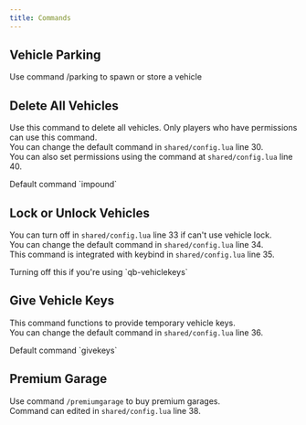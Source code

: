 ```yaml
---
title: Commands
---
```


## Vehicle Parking

Use command /parking to spawn or store a vehicle

## Delete All Vehicles

Use this command to delete all vehicles. Only players who have permissions can use this command.<br/>
You can change the default command in `shared/config.lua` line 30.<br/>
You can also set permissions using the command at `shared/config.lua` line 40.

<Callout type="info">
  <p>Default command `impound`</p>
</Callout>

## Lock or Unlock Vehicles

You can turn off in `shared/config.lua` line 33 if can't use vehicle lock.<br/>
You can change the default command in `shared/config.lua` line 34.<br/>
This command is integrated with keybind in `shared/config.lua` line 35.

<Callout type="warn">
  <p>Turning off this if you're using `qb-vehiclekeys`</p>
</Callout>

## Give Vehicle Keys

This command functions to provide temporary vehicle keys.<br/>
You can change the default command in `shared/config.lua` line 36.

<Callout type="info">
  <p>Default command `givekeys`</p>
</Callout>

## Premium Garage

Use command `/premiumgarage` to buy premium garages.<br/>
Command can edited in `shared/config.lua` line 38.

